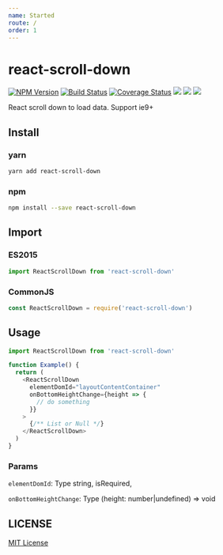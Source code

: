 ```yaml
---
name: Started
route: /
order: 1
---
```


# react-scroll-down

[![NPM Version][npm-image]][npm-url]
[![Build Status][travis-image]][travis-url]
[![Coverage Status][coverage-image]][coverage-url]
![][david-url]
![][dt-url]
![][license-url]

React scroll down to load data. Support ie9+

## Install

### yarn

```bash
yarn add react-scroll-down
```

### npm

```bash
npm install --save react-scroll-down
```

## Import

### ES2015

```javascript
import ReactScrollDown from 'react-scroll-down'
```

### CommonJS

```javascript
const ReactScrollDown = require('react-scroll-down')
```

## Usage

```javascript
import ReactScrollDown from 'react-scroll-down'

function Example() {
  return (
    <ReactScrollDown
      elementDomId="layoutContentContainer"
      onBottomHeightChange={height => {
        // do something
      }}
    >
      {/** List or Null */}
    </ReactScrollDown>
  )
}
```

### Params

`elementDomId`: Type string, isRequired,

`onBottomHeightChange`: Type (height: number|undefined) => void

## LICENSE

[MIT License](https://raw.githubusercontent.com/sanshuiwang/react-scroll-down/master/LICENSE)

[npm-url]: https://npmjs.org/package/react-scroll-down
[npm-image]: https://badge.fury.io/js/react-scroll-down.png
[david-url]: https://david-dm.org/sanshuiwang/react-scroll-down.png
[travis-image]: https://api.travis-ci.com/sanshuiwang/react-scroll-down.svg?branch=master
[travis-url]: https://travis-ci.com/sanshuiwang/react-scroll-down
[coverage-image]: https://coveralls.io/repos/github/sanshuiwang/react-scroll-down/badge.svg?branch=master
[coverage-url]: https://coveralls.io/github/sanshuiwang/react-scroll-down
[dt-url]: https://img.shields.io/npm/dt/react-scroll-down.svg
[license-url]: https://img.shields.io/npm/l/react-scroll-down.svg
